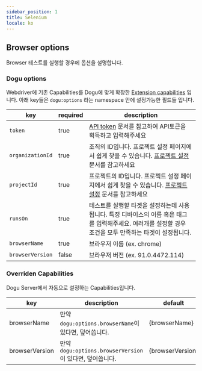 ```yaml
---
sidebar_position: 1
title: Selenium
locale: ko
---
```


## Browser options

Browser 테스트를 실행할 경우에 옵션을 설명합니다.

### Dogu options

Webdriver에 기존 Capabilities를 Dogu에 맞게 확장한 [Extension capabilities](https://www.w3.org/TR/webdriver/#dfn-extension-capability) 입니다. 아래 key들은 `dogu:options` 라는 namespace 안에 설정가능한 필드들 입니다.

| key              | required | description                                                                                                                                               |
| ---------------- | -------- | --------------------------------------------------------------------------------------------------------------------------------------------------------- |
| `token`          | true     | [API token](/management/organization/settings#api-token) 문서를 참고하여 API토큰을 획득하고 입력해주세요                                                  |
| `organizationId` | true     | 조직의 ID입니다. 프로젝트 설정 페이지에서 쉽게 찾을 수 있습니다. [프로젝트 설정](/management/project/settings) 문서를 참고하세요                          |
| `projectId`      | true     | 프로젝트의 ID입니다. 프로젝트 설정 페이지에서 쉽게 찾을 수 있습니다. [프로젝트 설정](/management/project/settings) 문서를 참고하세요                      |
| `runsOn`         | true     | 테스트를 실행할 타겟을 설정하는데 사용됩니다. 특정 디바이스의 이름 혹은 태그를 입력해주세요. 여러개를 설정할 경우 조건을 모두 만족하는 타겟이 설정됩니다. |
| `browserName`    | true     | 브라우저 이름 (ex. chrome)                                                                                                                                |
| `browserVersion` | false    | 브라우저 버전 (ex. 91.0.4472.114)                                                                                                                         |

### Overriden Capabilities

Dogu Server에서 자동으로 설정하는 Capabilities입니다.

| key            | description                                              | default          |
| -------------- | -------------------------------------------------------- | ---------------- |
| browserName    | 만약 `dogu:options.browserName`이 있다면, 덮어씁니다.    | {browserName}    |
| browserVersion | 만약 `dogu:options.browserVersion`이 있다면, 덮어씁니다. | {browserVersion} |
